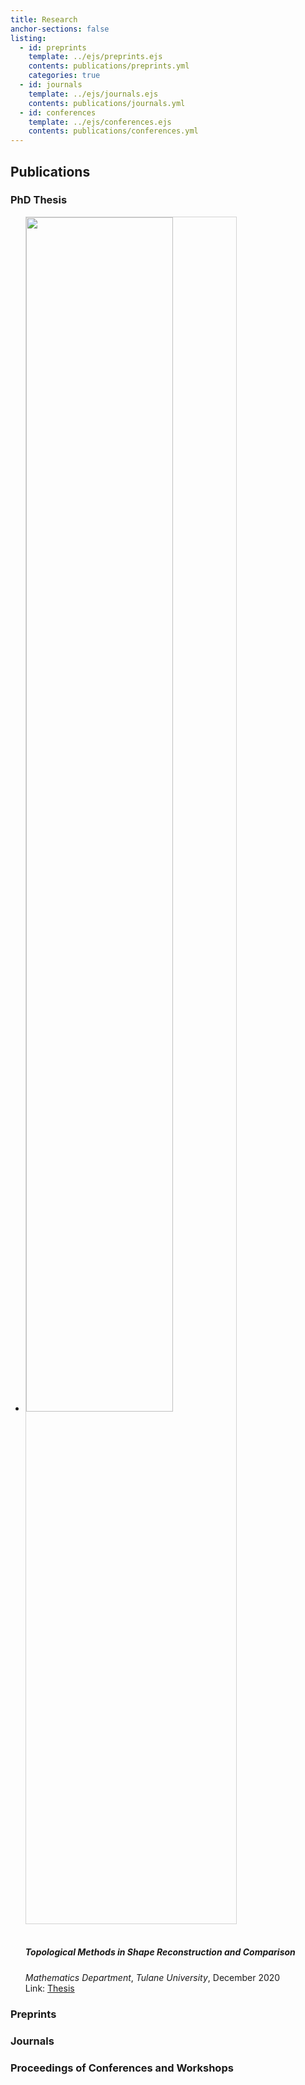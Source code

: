```yaml
---
title: Research
anchor-sections: false
listing: 
  - id: preprints
    template: ../ejs/preprints.ejs
    contents: publications/preprints.yml
    categories: true
  - id: journals
    template: ../ejs/journals.ejs
    contents: publications/journals.yml
  - id: conferences
    template: ../ejs/conferences.ejs
    contents: publications/conferences.yml  
---
```


## Publications
### PhD Thesis
<ul class="post-items">
<li class="item">
<div class="thumbnail"><img src="images/thesis.svg" style="width: 70%;border: 1px solid lightgray"></div>
<div class="body"><br>
<h5>Topological Methods in Shape Reconstruction and Comparison</h5>  
<i>Mathematics Department</i>, <i>Tulane University</i>, December 2020<br>
Link: [Thesis](assets/thesis.pdf)
</div>
</li>
</ul>

### Preprints
::: {#preprints}
:::

### Journals
::: {#journals}
:::

### Proceedings of Conferences and Workshops
::: {#conferences}
:::
